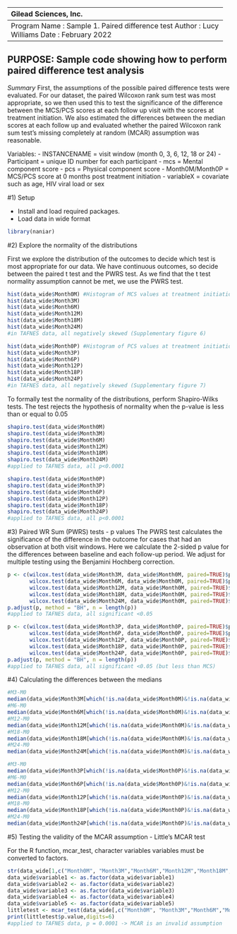 --------------------------------------------------------------------
Gilead Sciences, Inc. 
---------------------------------------------------------------------
Program Name    : Sample 1. Paired difference test
Author          : Lucy Williams
Date            : February 2022
---------------------------------------------------------------------
PURPOSE: Sample code showing how to perform paired difference test analysis
---------------------------------------------------------------------

*Summary*
First, the assumptions of the possible paired difference tests were evaluated. For our dataset, the paired Wilcoxon rank sum test was most appropriate, so we then used this to test the significance of the difference between the MCS/PCS scores at each follow up visit with the scores at treatment initiation. We also estimated the differences between the median scores at each follow up and evaluated whether the paired Wilcoxon rank sum test's missing completely at random (MCAR) assumption was reasonable.

Variables: 
- INSTANCENAME = visit window (month 0, 3, 6, 12, 18 or 24)
- Participant = unique ID number for each participant
- mcs = Mental component score
- pcs = Physical component score
- Month0M/Month0P = MCS/PCS score at 0 months post treatment initiation
- variableX = covariate such as age, HIV viral load or sex

#1) Setup 

- Install and load required packages.
- Load data in wide format

```r
library(naniar)
```


#2) Explore the normality of the distributions

First we explore the distribution of the outcomes to decide which test is most appropriate for our data. We have continuous outcomes, so decide between the paired t test and the PWRS test. As we find that the t test normality assumption cannot be met, we use the PWRS test.

```r
hist(data_wide$Month0M) #Histogram of MCS values at treatment initiation (month 0)
hist(data_wide$Month3M)
hist(data_wide$Month6M)
hist(data_wide$Month12M)
hist(data_wide$Month18M)
hist(data_wide$Month24M)
#in TAFNES data, all negatively skewed (Supplementary figure 6)
```

```r
hist(data_wide$Month0P) #Histogram of PCS values at treatment initiation (month 0)
hist(data_wide$Month3P)
hist(data_wide$Month6P)
hist(data_wide$Month12P)
hist(data_wide$Month18P)
hist(data_wide$Month24P)
#in TAFNES data, all negatively skewed (Supplementary figure 7)
```

To formally test the normality of the distributions, perform Shapiro-Wilks tests. The test rejects the hypothesis of normality when the p-value is less than or equal to 0.05

```r
shapiro.test(data_wide$Month0M)
shapiro.test(data_wide$Month3M)
shapiro.test(data_wide$Month6M)
shapiro.test(data_wide$Month12M)
shapiro.test(data_wide$Month18M)
shapiro.test(data_wide$Month24M)
#applied to TAFNES data, all p<0.0001
```

```r
shapiro.test(data_wide$Month0P)
shapiro.test(data_wide$Month3P)
shapiro.test(data_wide$Month6P)
shapiro.test(data_wide$Month12P)
shapiro.test(data_wide$Month18P)
shapiro.test(data_wide$Month24P)
#applied to TAFNES data, all p<0.0001
```

#3) Paired WR Sum (PWRS) tests - p values
The PWRS test calculates the significance of the difference in the outcome for cases that had an observation at both visit windows. Here we calculate the 2-sided p value for the differences between baseline and each follow-up period. We adjust for multiple testing using the Benjamini Hochberg correction.

```r
p <- c(wilcox.test(data_wide$Month3M, data_wide$Month0M, paired=TRUE)$p.value,
       wilcox.test(data_wide$Month6M, data_wide$Month0M, paired=TRUE)$p.value,
       wilcox.test(data_wide$Month12M, data_wide$Month0M, paired=TRUE)$p.value,
       wilcox.test(data_wide$Month18M, data_wide$Month0M, paired=TRUE)$p.value, 
       wilcox.test(data_wide$Month24M, data_wide$Month0M, paired=TRUE)$p.value)
p.adjust(p, method = "BH", n = length(p))
#applied to TAFNES data, all significant <0.05
```

```r
p <- c(wilcox.test(data_wide$Month3P, data_wide$Month0P, paired=TRUE)$p.value,
       wilcox.test(data_wide$Month6P, data_wide$Month0P, paired=TRUE)$p.value,
       wilcox.test(data_wide$Month12P, data_wide$Month0P, paired=TRUE)$p.value,
       wilcox.test(data_wide$Month18P, data_wide$Month0P, paired=TRUE)$p.value, 
       wilcox.test(data_wide$Month24P, data_wide$Month0P, paired=TRUE)$p.value)
p.adjust(p, method = "BH", n = length(p))
#applied to TAFNES data, all significant <0.05 (but less than MCS)
```

#4) Calculating the differences between the medians

```r
#M3-M0
median(data_wide$Month3M[which(!is.na(data_wide$Month0M)&!is.na(data_wide$Month3M))]) - median(data_wide$Month0M[which(!is.na(data_wide$Month0M)&!is.na(data_wide$Month3M))])
#M6-M0
median(data_wide$Month6M[which(!is.na(data_wide$Month0M)&!is.na(data_wide$Month6M))]) - median(data_wide$Month0M[which(!is.na(data_wide$Month0M)&!is.na(data_wide$Month6M))])
#M12-M0
median(data_wide$Month12M[which(!is.na(data_wide$Month0M)&!is.na(data_wide$Month12M))]) - median(data_wide$Month0M[which(!is.na(data_wide$Month0M)&!is.na(data_wide$Month12M))])
#M18-M0
median(data_wide$Month18M[which(!is.na(data_wide$Month0M)&!is.na(data_wide$Month18M))]) - median(data_wide$Month0M[which(!is.na(data_wide$Month0M)&!is.na(data_wide$Month18M))])
#M24-M0
median(data_wide$Month24M[which(!is.na(data_wide$Month0M)&!is.na(data_wide$Month24M))]) - median(data_wide$Month0M[which(!is.na(data_wide$Month0M)&!is.na(data_wide$Month24M))])
```

```r
#M3-M0
median(data_wide$Month3P[which(!is.na(data_wide$Month0P)&!is.na(data_wide$Month3P))]) - median(data_wide$Month0P[which(!is.na(data_wide$Month0P)&!is.na(data_wide$Month3P))])
#M6-M0
median(data_wide$Month6P[which(!is.na(data_wide$Month0P)&!is.na(data_wide$Month6P))]) - median(data_wide$Month0P[which(!is.na(data_wide$Month0P)&!is.na(data_wide$Month6P))])
#M12-M0
median(data_wide$Month12P[which(!is.na(data_wide$Month0P)&!is.na(data_wide$Month12P))]) - median(data_wide$Month0P[which(!is.na(data_wide$Month0P)&!is.na(data_wide$Month12P))])
#M18-M0
median(data_wide$Month18P[which(!is.na(data_wide$Month0P)&!is.na(data_wide$Month18P))]) - median(data_wide$Month0P[which(!is.na(data_wide$Month0P)&!is.na(data_wide$Month18P))])
#M24-M0
median(data_wide$Month24P[which(!is.na(data_wide$Month0P)&!is.na(data_wide$Month24P))]) - median(data_wide$Month0P[which(!is.na(data_wide$Month0P)&!is.na(data_wide$Month24P))])
```

#5) Testing the validity of the MCAR assumption - Little's MCAR test

For the R function, mcar_test, character variables variables must be converted to factors.

```r
str(data_wide[1,c("Month0M", "Month3M","Month6M","Month12M","Month18M","Month24M", "variable1", "variable2", "variable3", "variable4", "variable5")]) 
data_wide$variable1 <- as.factor(data_wide$variable1)
data_wide$variable2 <- as.factor(data_wide$variable2)
data_wide$variable3 <- as.factor(data_wide$variable3)
data_wide$variable4 <- as.factor(data_wide$variable4)
data_wide$variable5 <- as.factor(data_wide$variable5)
littletest <- mcar_test(data_wide[,c("Month0M", "Month3M","Month6M","Month12M","Month18M","Month24M","Month0P", "Month3P","Month6P","Month12P","Month18P","Month24P", "variable1", "variable2", "variable3", "variable4", "variable5")])
print(littletest$p.value,digits=6)
#applied to TAFNES data, p = 0.0001 -> MCAR is an invalid assumption
```

